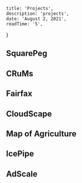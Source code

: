 
    title: 'Projects',
    description: 'projects',
    date: 'August 2, 2021',
    readTime: '5',
}


## SquarePeg

## CRuMs

## Fairfax

## CloudScape

## Map of Agriculture

## IcePipe

## AdScale
